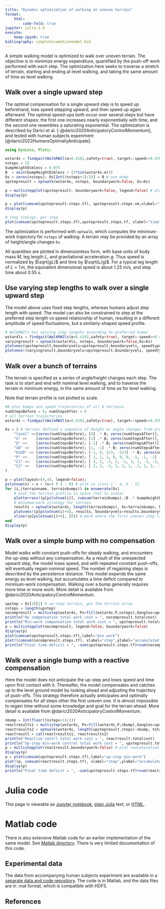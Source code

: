 ```yaml
---
title: "Dynamic optimization of walking on uneven terrain"
format: 
    html:
        code-fold: true
jupyter: julia-1.8
execute:
    keep-ipynb: true
bibliography: simplelocomotionmodel.bib
---
```

A simple walking model is optimized to walk over uneven terrain. The objective is to minimize energy expenditure, quantified by the push-off work performed with each step. The optimization here seeks to traverse a stretch of terrain, starting and ending at level walking, and taking the same amount of time as level walking. 

## Walk over a single upward step 
The optimal compensation for a single upward step is to speed up beforehand, lose speed stepping upward, and then speed up again afterward. The optimal speed-ups both occur over several steps but have different shapes: the first one increases nearly exponentially with time, and the second one resembles a saturating exponential. The optimization is described by Darici et al. [-@darici2020AnticipatoryControlMomentum], and tested with human subjects experiment [@darici2022HumansOptimallyAnticipate].

```julia
using DynLoco, Plots; 

wstar4s = findgait(WalkRW2l(α=0.4102,safety=true), target=:speed=>0.4789, varying=:P)
nsteps = 15
bumpHeightDimless = 0.075
B  = asin(bumpHeightDimless / (2*sin(wstar4s.α)))
δs = zeros(nsteps); δs[Int((nsteps+1)/2)] = B # one bump
upstepresult = optwalk(wstar4s, nsteps, boundarywork=false, δs=δs)

p = multistepplot(upstepresult, boundarywork=false, legend=false) # plot speed, push-off, terrain heights
display(p)

p = plot(cumsum(upstepresult.steps.tf), upstepresult.steps.vm,xlabel="time",ylabel="midstance speed",legend=false)
display(p)

# step timings, per step
plot(cumsum(upstepresult.steps.tf),upstepresult.steps.tf, xlabel="time",ylabel="step time", legend=false)
```
The optimization is performed with `optwalk`, which computes the minimum-work trajectory for `nsteps` of walking. A terrain may be provided by an array of height/angle changes `δs`.

All quantities are plotted in dimensionless form, with base units of body mass $M$, leg length $L$, and gravitational acceleration $g$. Thus speed is normalized by $\sqrt(gL)$ and time by $\sqrt(L/g)$. For a typical leg length of $L = 1\,\mathrm{m}$, the equivalent dimensional speed is about 1.25 m/s, and step time about 0.55 s.  

## Use varying step lengths to walk over a single upward step 
The model above uses fixed step lengths, whereas humans adjust step length with speed. The model can also be constrained to step at the preferred step length vs speed relationship of human, resulting in a different amplitude of speed fluctuations, but a similarly-shaped speed profile. 
```julia
# WalkRW2ls has varying step lengths according to preferred human
wstar4ls = findgait(WalkRW2ls(α=0.4102,safety=true), target=:speed=>0.4789, varying=:P, cstep=0.35, vmstar=wstar4s.vm)
varyingresult = optwalk(wstar4ls, nsteps, boundarywork=false,δs=δs)
plotvees(upstepresult,boundaryvels=upstepresult.boundaryvels, speedtype=:midstance)
plotvees!(varyingresult,boundaryvels=upstepresult.boundaryvels, speedtype=:midstance)
```

## Walk over a bunch of terrains
The terrain is specified as a series of angle/height changes each step. The task is to start and end with nominal level walking, and to traverse the terrain in minimum energy, in the same amount of time as for level walking.

Note that terrain profile is not plotted to scale.
```julia
## plot bumps and speed trajectories of all 8 terrains
numStepsBefore = 6; numStepsAfter = 6
# all terrain trajectories
wstar4s = findgait(WalkRW2l(α=0.4102,safety=true), target=:speed=>0.4789, varying=:P)

δs = ( # terrain defined a sequence of height or angle changes from previous step
    "level" =>[zeros(numStepsBefore); [0] .* B; zeros(numStepsAfter)], # level   
    "U" =>    [zeros(numStepsBefore); [1] .* B; zeros(numStepsAfter)], # Up
    "D" =>    [zeros(numStepsBefore); [-1] .* B; zeros(numStepsAfter)], # Down
    "UD" =>   [zeros(numStepsBefore); [1, -1] .* B; zeros(numStepsAfter)], # Up-Down
    "DnUD" => [zeros(numStepsBefore); [-1, 0, 5/3, -5/3] .* B; zeros(numStepsAfter)] , # Down & Up-Down
    "P" =>    [zeros(numStepsBefore); [ 1, 1, 1, 0, 0, 0, -1, -1, -1] .* B; zeros(numStepsAfter)], # Pyramid
    "C1" =>   [zeros(numStepsBefore); [ 3, 2, -3, 2, -1, 3, 1, -3, -2, 3, -1, -2, -1, 3, -2, -2] .* B/3; zeros(numStepsAfter)], # Complex 1
    "C2" =>   [zeros(numStepsBefore); [ 2, 2, -3, 1, 2, 1, -3, 2, 3, -1,  -3,  1, -2, 3, -2, -3] .* B/3; zeros(numStepsAfter)], # Complex 2
)

p = plot(layout=(4,4), legend=false); 
pslotnum(n) = n + (n>4 ? 4 : 0) # plot in slots 1 - 4, 9 - 12
for (i,(terrainname, terrainbumps)) in enumerate(δs)
    # plot the terrain profile in space (not to scale)
    plotterrain!(p[pslotnum(i)], cumsum(terrainbumps)./B .* bumpHeightDimless, setfirstbumpstep=true,ylims=(-0.1,0.2),showaxis=false,grid=false)
    # minimum-work strategy for terrain
    results = optwalk(wstar4s, length(terrainbumps), δs=terrainbumps, boundarywork = false) # optimizing push-offs (boundarywork=false means start from nominal walking)
    plotvees!(p[pslotnum(i)+4], results, boundaryvels=results.boundaryvels, speedtype=:midstance, setfirstbumpstep=true,title=terrainname, tchange = 0, ylims=(0.3,0.575))
    vline!(p[pslotnum(i)+4], [0]) # mark where the first uneven step is
end
display(p)
```

## Walk over a simple bump with no compensation
Model walks with constant push-offs for steady walking, and encounters the up-step without any compensation. As a result of the unexpected upward step, the model loses speed, and with repeated constant push-offs, will eventually regain nominal speed. The number of regaining steps is described by the persistence distance. This model expends the same energy as level walking, but accumulates a time deficit compared to minimum-work compensation. Walking over a bump generally requires more time or more work. More detail is available from @darici2020AnticipatoryControlMomentum.

```julia
upstep = δs[2][2] # up-step terrain, get the terrain array
nsteps = length(upstep)
nocompresult = multistep(wstar4s, Ps=fill(wstar4s.P,nsteps),δangles=upstep,boundaryvels=(wstar4s.vm,wstar4s.vm))
println("No compensation total work cost = ", nocompresult.totalcost)
println("Min-work compensation total work cost = ", upstepresult.totalcost)
p = multistepplot(nocompresult, legend=false, boundarywork=false)
display(p)
plot(cumsum(upstepresult.steps.tf),label="min work")
plot!(cumsum(nocompresult.steps.tf), xlabel="step",ylabel="accumulated time", label="no compensation")
println("Final time deficit = ", -sum(upstepresult.steps.tf)+sum(nocompresult.steps.tf))
```

## Walk over a single bump with a reactive compensation
Here the model does not anticipate the up-step and loses speed and time upon first contact with it. Thereafter, the model compensates and catches up to the level ground model by looking ahead and adjusting the trajectory of push-offs. This strategy therefore actually anticipates and optimally compensates for all steps other the first uneven one. It is almost impossible to regain time without some knowledge and goal for the terrain ahead. More detail is available from @darici2020AnticipatoryControlMomentum. 

```julia
nbump = Int(floor((nsteps+1)/2))
reactresults1 = multistep(wstar4s, Ps=fill(wstar4s.P,nbump),δangles=upstep[1:nbump],boundaryvels=(wstar4s.vm,wstar4s.vm))
reactresults2 = optwalk(wstar4s, length(upstepresult.steps)-nbump, totaltime = upstepresult.totaltime - reactresults1.totaltime,boundaryvels=(reactresults1.steps[end].vm,wstar4s.vm), boundarywork=(false,false))
reactresult = cat(reactresults1, reactresults2)
println("Reactive contrl total work cost = ", reactresult.totalcost)
println("Up-step min-work control total work cost = ", upstepresult.totalcost)
p = multistepplot(reactresult,boundarywork=false) # plot concatenation of two simulations
display(p)
p = plot(cumsum(upstepresult.steps.tf),label="up-step min-work")
plot!(p, cumsum(reactresult.steps.tf), xlabel="step",ylabel="accumulated time", label="reactive")
display(p)
println("Final time deficit = ", -sum(upstepresult.steps.tf)+sum(reactresult.steps.tf))

```

# Julia code
This page is viewable as [Jupyter notebook](uneventerrain.ipynb), [plain Julia](uneventerrain.jl) text, or [HTML](uneventerrain.html).

# Matlab code
There is also extensive Matlab code for an earlier implementation of the same model. See [Matlab directory](../matlab). There is very limited documentation of this code.

## Experimental data
The data from accompanying human subjects experiment are available in a [separate data and code repository](https://github.com/kuo-lab/uneventerrainexperiment/). The code is in Matlab, and the data files are in .mat format, which is compatible with HDF5. 

## References
::: {#refs}
:::

